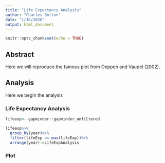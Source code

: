 ```yaml
---
title: "Life Expectancy Analysis"
author: "Charles Bolton"
date: "1/16/2020"
output: html_document
---
```


```r
knitr::opts_chunk$set(echo = TRUE)
```

## Abstract

Here we will reproduce the famous plot from Oeppen and Vaupel (2002).

## Analysis

Here we begin the analysis

### Life Expectancy Analysis
```r
lifeexp<- gapminder::gapminder_unfiltered

lifeexp%>%
  group_by(year)%>%
  filter(lifeExp == max(lifeExp))%>%
  arrange(year)->LifeExpAnalysis
```

### Plot

```r

```






